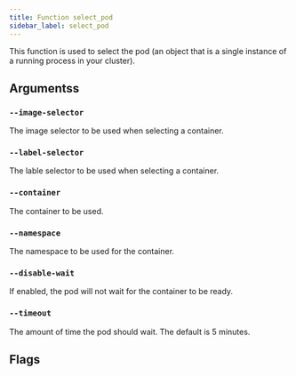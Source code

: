 ```yaml
---
title: Function select_pod
sidebar_label: select_pod
---
```


This function is used to select the pod (an object that is a single instance of a running process in your cluster).


## Argumentss

### `--image-selector`

The image selector to be used when selecting a container.

### `--label-selector`

The lable selector to be used when selecting a container.

### `--container`

The container to be used.

### `--namespace`

The namespace to be used for the container.

### `--disable-wait`

If enabled, the pod will not wait for the container to be ready.

### `--timeout`

The amount of time the pod should wait. The default is 5 minutes.

## Flags
